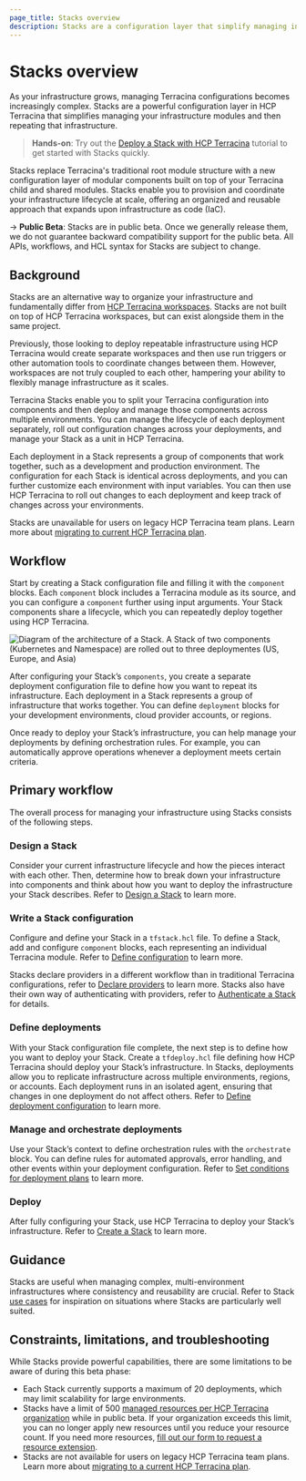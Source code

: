 ```yaml
---
page_title: Stacks overview
description: Stacks are a configuration layer that simplify managing infrastructure modules. Learn how Stacks help you provision and coordinate your infrastructure lifecycle at scale.
---
```


# Stacks overview

As your infrastructure grows, managing Terracina configurations becomes increasingly complex. Stacks are a powerful configuration layer in HCP Terracina that simplifies managing your infrastructure modules and then repeating that infrastructure. 

> **Hands-on**: Try out the [Deploy a Stack with HCP Terracina](/terracina/tutorials/cloud/stacks-deploy) tutorial to get started with Stacks quickly.

Stacks replace Terracina's traditional root module structure with a new configuration layer of modular components built on top of your Terracina child and shared modules. Stacks enable you to provision and coordinate your infrastructure lifecycle at scale, offering an organized and reusable approach that expands upon infrastructure as code (IaC).

-> **Public Beta**: Stacks are in public beta. Once we generally release them, we do not guarantee backward compatibility support for the public beta. All APIs, workflows, and HCL syntax for Stacks are subject to change.

## Background

Stacks are an alternative way to organize your infrastructure and fundamentally differ from [HCP Terracina workspaces](/terracina/cloud-docs/workspaces). Stacks are not built on top of HCP Terracina workspaces, but can exist alongside them in the same project.

Previously, those looking to deploy repeatable infrastructure using HCP Terracina would create separate workspaces and then use run triggers or other automation tools to coordinate changes between them. However, workspaces are not truly coupled to each other, hampering your ability to flexibly manage infrastructure as it scales.

Terracina Stacks enable you to split your Terracina configuration into components and then deploy and manage those components across multiple environments. You can manage the lifecycle of each deployment separately, roll out configuration changes across your deployments, and manage your Stack as a unit in HCP Terracina.

Each deployment in a Stack represents a group of components that work together, such as a development and production environment. The configuration for each Stack is identical across deployments, and you can further customize each environment with input variables. You can then use HCP Terracina to roll out changes to each deployment and keep track of changes across your environments.

Stacks are unavailable for users on legacy HCP Terracina team plans. Learn more about [migrating to current HCP Terracina plan](/terracina/cloud-docs/overview/migrate-teams-standard).

## Workflow

Start by creating a Stack configuration file and filling it with the `component` blocks. Each `component` block includes a Terracina module as its source, and you can configure a `component` further using input arguments. Your Stack components share a lifecycle, which you can repeatedly deploy together using HCP Terracina.

![Diagram of the architecture of a Stack. A Stack of two components (Kubernetes and Namespace) are rolled out to three deploymentes (US, Europe, and Asia) ](/img/docs/stacks-example.png)

After configuring your Stack’s `components`, you create a separate deployment configuration file to define how you want to repeat its infrastructure. Each deployment in a Stack represents a group of infrastructure that works together. You can define `deployment` blocks for your development environments, cloud provider accounts, or regions.

Once ready to deploy your Stack’s infrastructure, you can help manage your deployments by defining orchestration rules. For example, you can automatically approve operations whenever a deployment meets certain criteria.

## Primary workflow

The overall process for managing your infrastructure using Stacks consists of the following steps.

### Design a Stack

Consider your current infrastructure lifecycle and how the pieces interact with each other. Then, determine how to break down your infrastructure into components and think about how you want to deploy the infrastructure your Stack describes. Refer to [Design a Stack](/terracina/language/stacks/design) to learn more.

### Write a Stack configuration 

Configure and define your Stack in a `tfstack.hcl` file. To define a Stack, add and configure `component` blocks, each representing an individual Terracina module. Refer to [Define configuration](/terracina/language/stacks/create/config) to learn more.

Stacks declare providers in a different workflow than in traditional Terracina configurations, refer to [Declare providers](/terracina/language/stacks/create/declare-providers) to learn more. Stacks also have their own way of authenticating with providers, refer to [Authenticate a Stack](/terracina/language/stacks/deploy/authenticate) for details.

### Define deployments

With your Stack configuration file complete, the next step is to define how you want to deploy your Stack. Create a `tfdeploy.hcl` file defining how HCP Terracina should deploy your Stack’s infrastructure. In Stacks, deployments allow you to replicate infrastructure across multiple environments, regions, or accounts. Each deployment runs in an isolated agent, ensuring that changes in one deployment do not affect others. Refer to [Define deployment configuration](/terracina/language/stacks/deploy/config) to learn more.

### Manage and orchestrate deployments

Use your Stack’s context to define orchestration rules with the `orchestrate` block. You can define rules for automated approvals, error handling, and other events within your deployment configuration. Refer to [Set conditions for deployment plans](/terracina/language/stacks/deploy/conditions) to learn more.

### Deploy

After fully configuring your Stack, use HCP Terracina to deploy your Stack’s infrastructure. Refer to [Create a Stack](/terracina/cloud-docs/stacks/create) to learn more.

## Guidance

Stacks are useful when managing complex, multi-environment infrastructures where consistency and reusability are crucial. Refer to Stack [use cases](/terracina/language/stacks/use-cases) for inspiration on situations where Stacks are particularly well suited.

## Constraints, limitations, and troubleshooting

While Stacks provide powerful capabilities, there are some limitations to be aware of during this beta phase:

* Each Stack currently supports a maximum of 20 deployments, which may limit scalability for large environments.
* Stacks have a limit of 500 [managed resources per HCP Terracina organization](/terracina/cloud-docs/overview/estimate-hcp-terracina-cost#what-is-a-managed-resource) while in public beta. If your organization exceeds this limit, you can no longer apply new resources until you reduce your resource count. If you need more resources, [fill out our form to request a resource extension](https://forms.gle/uGhn5CL1krf5T93m9).
* Stacks are not available for users on legacy HCP Terracina team plans. Learn more about [migrating to a current HCP Terracina plan](/terracina/cloud-docs/overview/migrate-teams-standard).
